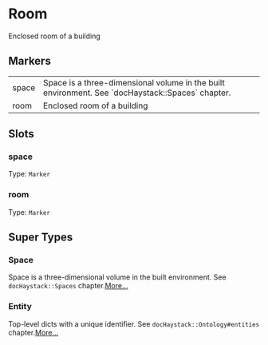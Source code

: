 # Room
Enclosed room of a building
## Markers
<table>
<tbody>
<tr>
<td className='p-2 align-top'><span className='bg-sky-200 rounded-md px-3 py-1 text-sky-700 block font-semibold text-center text-sm'>space </span></td>
<td className='p-2 align-top'>Space is a three-dimensional volume in the built environment. See `docHaystack::Spaces` chapter.</td>
</tr>
<tr>
<td className='p-2 align-top'><span className='bg-sky-200 rounded-md px-3 py-1 text-sky-700 block font-semibold text-center text-sm'>room </span></td>
<td className='p-2 align-top'>Enclosed room of a building</td>
</tr>
</tbody>
</table>

## Slots

### space
Type: `Marker`

### room
Type: `Marker`



## Super Types
### Space
Space is a three-dimensional volume in the built environment.
See `docHaystack::Spaces` chapter.[More...](/ph/entities/Space)

### Entity
Top-level dicts with a unique identifier.
See `docHaystack::Ontology#entities` chapter.[More...](/ph/entities/Entity)


